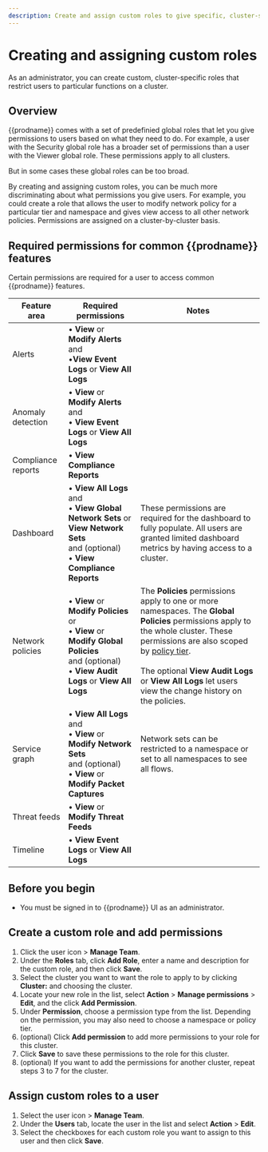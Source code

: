 ```yaml
---
description: Create and assign custom roles to give specific, cluster-specific permission to your users.
---
```



# Creating and assigning custom roles

As an administrator, you can create custom, cluster-specific roles that restrict users to particular functions on a cluster.

## Overview

{{prodname}} comes with a set of predefinied global roles that let you give permissions to users based on what they need to do.
For example, a user with the Security global role has a broader set of permissions than a user with the Viewer global role.
These permissions apply to all clusters.

But in some cases these global roles can be too broad.

By creating and assigning custom roles, you can be much more discriminating about what permissions you give users.
For example, you could create a role that allows the user to modify network policy for a particular tier and namespace and gives view access to all other network policies.
Permissions are assigned on a cluster-by-cluster basis.

## Required permissions for common {{prodname}} features

Certain permissions are required for a user to access common {{prodname}} features.

| Feature area | Required permissions | Notes |
| --| -- | -- |
| Alerts | &bull; **View** or **Modify Alerts**<br/>and<br/>&bull;**View Event Logs** or **View All Logs** | |
| Anomaly detection | &bull; **View** or **Modify Alerts**<br/> and <br/>&bull; **View Event Logs** or **View All Logs**| |
| Compliance reports | &bull; **View Compliance Reports** | |
| Dashboard | &bull; **View All Logs**<br/>and<br/>&bull; **View Global Network Sets** or **View Network Sets**<br/>and (optional)<br/>&bull; **View Compliance Reports** | These permissions are required for the dashboard to fully populate. All users are granted limited dashboard metrics by having access to a cluster. |
| Network policies | &bull; **View** or **Modify Policies**<br/>or<br/>&bull; **View** or **Modify Global Policies**<br/>and (optional)<br/>&bull; **View Audit Logs** or **View All Logs** | The **Policies** permissions apply to one or more namespaces. The **Global Policies** permissions apply to the whole cluster. These permissions are also scoped by [policy tier](../network-policy/policy-tiers/tiered-policy.mdx). <br/> <br/>The optional **View Audit Logs** or **View All Logs** let users view the change history on the policies. |
| Service graph | &bull; **View All Logs**<br/>and<br/>&bull; **View** or **Modify Network Sets**<br/>and (optional)<br/>&bull; **View** or **Modify Packet Captures** | Network sets can be restricted to a namespace or set to all namespaces to see all flows. |
| Threat feeds | &bull; **View** or **Modify Threat Feeds** | |
| Timeline | &bull; **View Event Logs** or **View All Logs** | |

## Before you begin

* You must be signed in to {{prodname}} UI as an administrator.

## Create a custom role and add permissions

1. Click the user icon <IconUser width="20"/> > **Manage Team**.
1. Under the **Roles** tab, click **Add Role**, enter a name and description for the custom role, and then click **Save**.
1. Select the cluster you want to want the role to apply to by clicking **Cluster:** and choosing the cluster.
1. Locate your new role in the list, select **Action** > **Manage permissions** > **Edit**, and the click **Add Permission**.
1. Under **Permission**, choose a permission type from the list.
   Depending on the permission, you may also need to choose a namespace or policy tier.
1. (optional) Click **Add permission** to add more permissions to your role for this cluster.
1. Click **Save** to save these permissions to the role for this cluster.
1. (optional) If you want to add the permissions for another cluster, repeat steps 3 to 7 for the cluster.

## Assign custom roles to a user

1. Select the user icon <IconUser width="20"/> > **Manage Team**.
1. Under the **Users** tab, locate the user in the list and select **Action** > **Edit**.
1. Select the checkboxes for each custom role you want to assign to this user and then click **Save**.